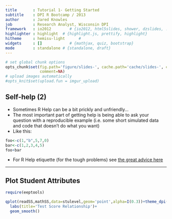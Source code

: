 ```yaml
---
title       : Tutorial 1- Getting Started
subtitle    : DPI R Bootcamp / 2013
author      : Jared Knowles
job         : Research Analyst, Wisconsin DPI
framework   : io2012        # {io2012, html5slides, shower, dzslides, ...}
highlighter : highlight  # {highlight.js, prettify, highlight}
hitheme     : hemisu-light      # 
widgets     : []            # {mathjax, quiz, bootstrap}
mode        : standalone # {standalone, draft}
---
```


<style>
em {
  font-style: italic
}
strong {
  font-weight: bold;
}
</style>

```r
# set global chunk options
opts_chunk$set(fig.path='figure/slides-', cache.path='cache/slides-', cache=TRUE,
               comment=NA)
# upload images automatically
#opts_knit$set(upload.fun = imgur_upload)
```

## Self-help (2)
- Sometimes R Help can be a bit prickly and unfriendly...
- The most important part of getting help is being able to ask your question with a reproducible example (i.e. some short simulated data and code that doesn't do what you want)
- Like this:

```r
foo<-c(1,"b",5,7,0)
bar<-c(1,2,3,4,5)
foo+bar
```

- For R Help etiquette (for the tough problems) see [the great advice here](https://github.com/hadley/devtools/wiki/Reproducibility)

---

## Plot Student Attributes

```r
require(eeptools)

qplot(readSS,mathSS,data=stulevel,geom='point',alpha=I(0.3))+theme_dpi()+
  labs(title='Test Score Relationship')+
  geom_smooth()

```